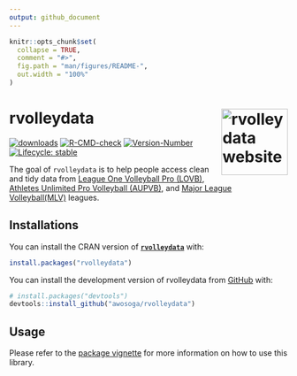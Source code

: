 ```yaml
---
output: github_document
---
```


<!-- README.md is generated from README.Rmd. Please edit that file -->

```r
knitr::opts_chunk$set(
  collapse = TRUE,
  comment = "#>",
  fig.path = "man/figures/README-",
  out.width = "100%"
)
```

# rvolleydata <a href="https://awosoga.github.io/rvolleydata/"><img src="man/figures/logo.png" align="right" height="120" alt="rvolleydata website" /></a>

<!-- badges: start -->
[![downloads](https://cranlogs.r-pkg.org/badges/grand-total/rvolleydata)](https://cran.r-project.org/package=rvolleydata) [![R-CMD-check](https://github.com/awosoga/rvolleydata/actions/workflows/R-CMD-check.yaml/badge.svg)](https://github.com/awosoga/rvolleydata/actions/workflows/R-CMD-check.yaml) [![Version-Number](https://img.shields.io/github/r-package/v/awosoga/rvolleydata?label=rvolleydata)](https://github.com/awosoga/rvolleydata) [![Lifecycle: stable](https://img.shields.io/badge/lifecycle-stable-green.svg)](https://lifecycle.r-lib.org/articles/stages.html#stable)

<!-- badges: end -->

The goal of `rvolleydata` is to help people access clean and tidy data from [League One Volleyball Pro (LOVB)](https://www.lovb.com/), [Athletes Unlimited Pro Volleyball (AUPVB)](https://auprosports.com/volleyball/), and [Major League Volleyball(MLV)](https://provolleyball.com/) leagues.

## Installations

You can install the CRAN version of [**`rvolleydata`**](https://CRAN.R-project.org/package=rvolleydata) with:

```r
install.packages("rvolleydata")
```

You can install the development version of rvolleydata from [GitHub](https://github.com/awosoga/rvolleydata) with:

``` r
# install.packages("devtools")
devtools::install_github("awosoga/rvolleydata")
```

## Usage

Please refer to the [package vignette](https://awosoga.github.io/rvolleydata/articles/rvolleydata-how-to-use) for more information on how to use this library.
